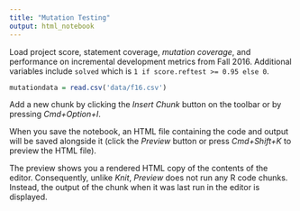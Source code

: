 ```yaml
---
title: "Mutation Testing"
output: html_notebook
---
```


Load project score, statement coverage, *mutation coverage*, and performance on incremental development metrics from Fall 2016. Additional variables include `solved` which is `1 if score.reftest >= 0.95 else 0`.

```r
mutationdata = read.csv('data/f16.csv')
```

Add a new chunk by clicking the *Insert Chunk* button on the toolbar or by pressing *Cmd+Option+I*.

When you save the notebook, an HTML file containing the code and output will be saved alongside it (click the *Preview* button or press *Cmd+Shift+K* to preview the HTML file). 

The preview shows you a rendered HTML copy of the contents of the editor. Consequently, unlike *Knit*, *Preview* does not run any R code chunks. Instead, the output of the chunk when it was last run in the editor is displayed.

